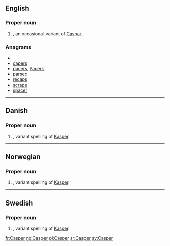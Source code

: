 ==English==

===Proper noun===
{{en-proper noun}}

# {{given name|male}}, an occasional variant of [[Caspar]].

===Anagrams===
* {{alphagram|aceprs}}
* [[capers#English|capers]]
* [[pacers#English|pacers]], [[Pacers#English|Pacers]]
* [[parsec#English|parsec]]
* [[recaps#English|recaps]]
* [[scrape#English|scrape]]
* [[spacer#English|spacer]]


----

==Danish==

===Proper noun===
{{infl|da|proper noun}}

# {{given name|male|lang=da}}, variant spelling of [[Kasper]].

----

==Norwegian==

===Proper noun===
{{infl|no|proper noun}}

# {{given name|male|lang=no}}, variant spelling of [[Kasper]].

----

==Swedish==

===Proper noun===
{{infl|sv|proper noun}}

# {{given name|male|lang=sv}}, variant spelling of [[Kasper]].

[[fr:Casper]]
[[no:Casper]]
[[pl:Casper]]
[[sr:Casper]]
[[sv:Casper]]